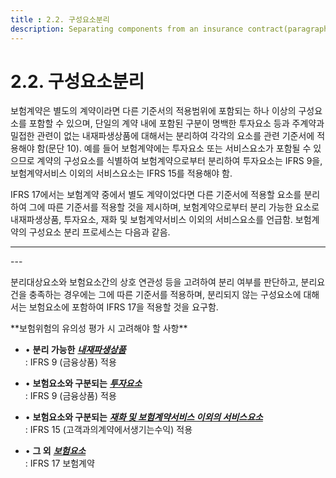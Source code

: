 ```yaml
---
title : 2.2. 구성요소분리
description: Separating components from an insurance contract(paragraphs B31–B35)
---
```


# 2.2. 구성요소분리

보험계약은 별도의 계약이라면 다른 기준서의 적용범위에 포함되는 하나 이상의 구성요소를 포함할 수 있으며, 단일의 계약 내에 포함된 구분이 명백한 투자요소 등과 주계약과 밀접한 관련이 없는 내재파생상품에 대해서는 분리하여 각각의 요소를 관련 기준서에 적용해야 함(문단 10). 예를 들어 보험계약에는 투자요소 또는 서비스요소가 포함될 수 있으므로 계약의 구성요소를 식별하여 보험계약으로부터 분리하여 투자요소는 IFRS 9을, 보험계약서비스 이외의 서비스요소는 IFRS 15를 적용해야 함.

IFRS 17에서는 보험계약 중에서 별도 계약이었다면 다른 기준서에 적용할 요소를 분리하여 그에 따른 기준서를 적용할 것을 제시하며, 보험계약으로부터 분리 가능한 요소로 내재파생상품, 투자요소, 재화 및 보험계약서비스 이외의 서비스요소를 언급함. 보험계약의 구성요소 분리 프로세스는 다음과 같음.

---
<GCenterImg src="/ifrs/pic2-2.png" width={500} caption="[구성요소 분리 프로세스]" />
---

분리대상요소와 보험요소간의 상호 연관성 등을 고려하여 분리 여부를 판단하고, 분리요건을 충족하는 경우에는 그에 따른 기준서를 적용하며, 분리되지 않는 구성요소에 대해서는 보험요소에 포함하여 IFRS 17을 적용할 것을 요구함.   


<GCallout severity="success">
**보험위험의 유의성 평가 시 고려해야 할 사항**

* • **분리 가능한** [_**내재파생상품**_](/ifrs/221#내재파생상품)\
  : IFRS 9 (금융상품) 적용

* • **보험요소와 구분되는** [_**투자요소**_](/ifrs/221#투자요소) \
: IFRS 9 (금융상품) 적용

* • **보험요소와 구분되는** [_**재화 및 보험계약서비스 이외의 서비스요소**_](/ifrs/221#재화-및-보험계약서비스-이외의-서비스요소) \
: IFRS 15 (고객과의계약에서생기는수익) 적용

* • **그 외** [_**보험요소**_](/ifrs/221#보험요소)  \
: IFRS 17 보험계약

</GCallout>
